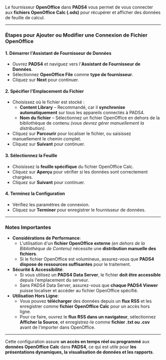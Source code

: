 Le fournisseur **OpenOffice** dans **PADS4** vous permet de vous connecter aux **fichiers OpenOffice Calc (.ods)** pour récupérer et afficher des données de feuille de calcul.

***

### **Étapes pour Ajouter ou Modifier une Connexion de Fichier OpenOffice**

#### **1. Démarrer l'Assistant de Fournisseur de Données**

* Ouvrez **PADS4** et naviguez vers l'**Assistant de Fournisseur de Données**.
* Sélectionnez **OpenOffice File** comme **type de fournisseur**.
* Cliquez sur **Next** pour continuer.

#### **2. Spécifier l'Emplacement du Fichier**

* Choisissez où le fichier est stocké :
  * **Content Library** – Recommandé, car il **synchronise automatiquement** sur tous les appareils connectés à PADS4.
  * **Nom du fichier** – Sélectionnez un fichier OpenOffice en dehors de la bibliothèque de contenu *(vous devrez gérer manuellement la distribution)*.
* Cliquez sur **Parcourir** pour localiser le fichier, ou saisissez manuellement le chemin complet.
* Cliquez sur **Suivant** pour continuer.

#### **3. Sélectionnez la Feuille**

* Choisissez la **feuille spécifique** du fichier OpenOffice Calc.
* Cliquez sur **Aperçu** pour vérifier si les données sont correctement chargées.
* Cliquez sur **Suivant** pour continuer.

#### **4. Terminez la Configuration**

* Vérifiez les paramètres de connexion.
* Cliquez sur **Terminer** pour enregistrer le fournisseur de données.

***

### **Notes Importantes**

* **Considérations de Performance**:
  * L'utilisation d'un **fichier OpenOffice externe** *(en dehors de la Bibliothèque de Contenu)* nécessite une **distribution manuelle des fichiers**.
  * Si le fichier OpenOffice est volumineux, assurez-vous que **PADS4 dispose de ressources suffisantes** pour le traitement.
* **Sécurité & Accessibilité**:
  * Si vous utilisez un **PADS4 Data Server**, le fichier **doit être accessible** depuis l'emplacement du serveur.
  * Sans PADS4 Data Server, assurez-vous que **chaque PADS4 Viewer** puisse localiser et accéder au fichier OpenOffice spécifié.
* **Utilisation Hors Ligne**:
  * Vous pouvez **télécharger** des données depuis un **flux RSS** et les enregistrer comme **fichier OpenOffice Calc** pour un accès hors ligne.
  * Pour ce faire, ouvrez le **flux RSS dans un navigateur**, sélectionnez **Afficher la Source**, et enregistrez-le comme **fichier .txt ou .csv** avant de l'importer dans OpenOffice.

***

Cette configuration assure **un accès en temps réel ou programmé** aux **données OpenOffice Calc** dans **PADS4**, ce qui est utile pour **les présentations dynamiques, la visualisation de données et les rapports**.
